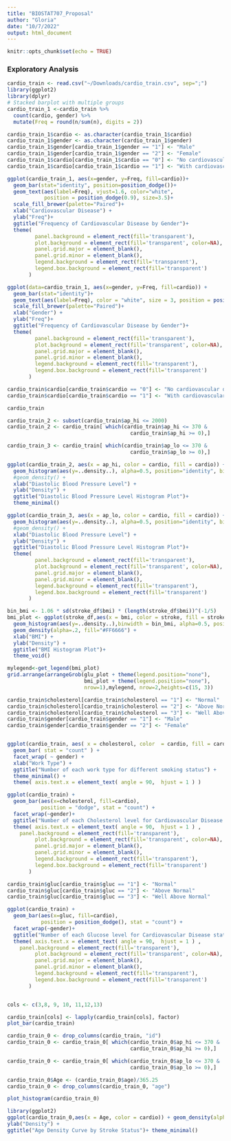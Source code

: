 ```yaml
---
title: "BIOSTAT707_Proposal"
author: "Gloria"
date: "10/7/2022"
output: html_document
---
```


```r
knitr::opts_chunk$set(echo = TRUE)
```

### Exploratory Analysis
```r
cardio_train <- read.csv("~/Downloads/cardio_train.csv", sep=";")
library(ggplot2)
library(dplyr)
# Stacked barplot with multiple groups
cardio_train_1 <-cardio_train %>% 
  count(cardio, gender) %>%
  mutate(Freq = round(n/sum(n), digits = 2))

cardio_train_1$cardio <- as.character(cardio_train_1$cardio)
cardio_train_1$gender <- as.character(cardio_train_1$gender)
cardio_train_1$gender[cardio_train_1$gender == "1"] <- "Male"
cardio_train_1$gender[cardio_train_1$gender == "2"] <- "Female"
cardio_train_1$cardio[cardio_train_1$cardio == "0"] <- "No cardiovascular disease"
cardio_train_1$cardio[cardio_train_1$cardio == "1"] <- "With cardiovascular disease"

ggplot(cardio_train_1, aes(x=gender, y=Freq, fill=cardio))+  
  geom_bar(stat="identity", position=position_dodge())+
  geom_text(aes(label=Freq), vjust=1.6, color="white",
            position = position_dodge(0.9), size=3.5)+
  scale_fill_brewer(palette="Paired")+
  xlab("Cardiovascular Disease") + 
  ylab("Freq")+
  ggtitle("Frequency of Cardiovascular Disease by Gender")+
  theme(
         panel.background = element_rect(fill='transparent'),
         plot.background = element_rect(fill='transparent', color=NA),
         panel.grid.major = element_blank(),
         panel.grid.minor = element_blank(),
         legend.background = element_rect(fill='transparent'),
         legend.box.background = element_rect(fill='transparent')
       )

ggplot(data=cardio_train_1, aes(x=gender, y=Freq, fill=cardio)) +
  geom_bar(stat="identity")+
  geom_text(aes(label=Freq), color = "white", size = 3, position = position_stack(vjust = 0.5))+
  scale_fill_brewer(palette="Paired")+
  xlab("Gender") + 
  ylab("Freq")+
  ggtitle("Frequency of Cardiovascular Disease by Gender")+
  theme(
         panel.background = element_rect(fill='transparent'),
         plot.background = element_rect(fill='transparent', color=NA),
         panel.grid.major = element_blank(),
         panel.grid.minor = element_blank(),
         legend.background = element_rect(fill='transparent'),
         legend.box.background = element_rect(fill='transparent')
       )
```

```r
cardio_train$cardio[cardio_train$cardio == "0"] <- "No cardiovascular disease"
cardio_train$cardio[cardio_train$cardio == "1"] <- "With cardiovascular disease"

cardio_train

cardio_train_2 <- subset(cardio_train$ap_hi <= 2000)
cardio_train_2 <- cardio_train[ which(cardio_train$ap_hi <= 370 & 
                                        cardio_train$ap_hi >= 0),]

cardio_train_3 <- cardio_train[ which(cardio_train$ap_lo <= 370 & 
                                        cardio_train$ap_lo >= 0),]

ggplot(cardio_train_2, aes(x = ap_hi, color = cardio, fill = cardio)) + 
  geom_histogram(aes(y=..density..), alpha=0.5, position="identity", binwidth = 8) +
  #geom_density() + 
  xlab("Diastolic Blood Pressure Level") +
  ylab("Density") +
  ggtitle("Diastolic Blood Pressure Level Histogram Plot")+
  theme_minimal()

ggplot(cardio_train_3, aes(x = ap_lo, color = cardio, fill = cardio)) + 
  geom_histogram(aes(y=..density..), alpha=0.5, position="identity", binwidth = 8) +
  #geom_density() + 
  xlab("Diastolic Blood Pressure Level") +
  ylab("Density") +
  ggtitle("Diastolic Blood Pressure Level Histogram Plot")+
  theme(
         panel.background = element_rect(fill='transparent'),
         plot.background = element_rect(fill='transparent', color=NA),
         panel.grid.major = element_blank(),
         panel.grid.minor = element_blank(),
         legend.background = element_rect(fill='transparent'),
         legend.box.background = element_rect(fill='transparent')
       )

bin_bmi <- 1.06 * sd(stroke_df$bmi) * (length(stroke_df$bmi))^(-1/5)
bmi_plot <- ggplot(stroke_df,aes(x = bmi, color = stroke, fill = stroke)) + 
  geom_histogram(aes(y=..density..),binwidth = bin_bmi, alpha=0.5, position="identity") +
  geom_density(alpha=.2, fill="#FF6666") + 
  xlab("BMI") +
  ylab("Density") +
  ggtitle("BMI Histogram Plot")+
  theme_void()

mylegend<-get_legend(bmi_plot)
grid.arrange(arrangeGrob(glu_plot + theme(legend.position="none"),
                         bmi_plot + theme(legend.position="none"),
                         nrow=1),mylegend, nrow=2,heights=c(15, 3))
```

```r
cardio_train$cholesterol[cardio_train$cholesterol == "1"] <- "Normal"
cardio_train$cholesterol[cardio_train$cholesterol == "2"] <- "Above Normal"
cardio_train$cholesterol[cardio_train$cholesterol == "3"] <- "Well Above Normal"
cardio_train$gender[cardio_train$gender == "1"] <- "Male"
cardio_train$gender[cardio_train$gender == "2"] <- "Female"


ggplot(cardio_train, aes( x = cholesterol, color  = cardio, fill = cardio) ) + 
  geom_bar( stat = "count" ) + 
  facet_wrap( ~ gender) + 
  xlab("Work Type") +
  ggtitle("Number of each work type for different smoking status") +
  theme_minimal() +
  theme( axis.text.x = element_text( angle = 90,  hjust = 1 ) )

ggplot(cardio_train) +
  geom_bar(aes(x=cholesterol, fill=cardio),
           position = "dodge", stat = "count") +
  facet_wrap(~gender)+
  ggtitle("Number of each Cholesterol level for Cardiovascular Disease status")+
  theme( axis.text.x = element_text( angle = 90,  hjust = 1 ) ,
    panel.background = element_rect(fill='transparent'),
         plot.background = element_rect(fill='transparent', color=NA),
         panel.grid.major = element_blank(),
         panel.grid.minor = element_blank(),
         legend.background = element_rect(fill='transparent'),
         legend.box.background = element_rect(fill='transparent')
       )
```

```r
cardio_train$gluc[cardio_train$gluc == "1"] <- "Normal"
cardio_train$gluc[cardio_train$gluc == "2"] <- "Above Normal"
cardio_train$gluc[cardio_train$gluc == "3"] <- "Well Above Normal"

ggplot(cardio_train) +
  geom_bar(aes(x=gluc, fill=cardio),
           position = position_dodge(), stat = "count") +
  facet_wrap(~gender)+
  ggtitle("Number of each Glucose level for Cardiovascular Disease status")+
  theme( axis.text.x = element_text( angle = 90,  hjust = 1 ) ,
    panel.background = element_rect(fill='transparent'),
         plot.background = element_rect(fill='transparent', color=NA),
         panel.grid.major = element_blank(),
         panel.grid.minor = element_blank(),
         legend.background = element_rect(fill='transparent'),
         legend.box.background = element_rect(fill='transparent')
       )



```

```r
cols <- c(3,8, 9, 10, 11,12,13)

cardio_train[cols] <- lapply(cardio_train[cols], factor)
plot_bar(cardio_train)
```

```r
cardio_train_0 <- drop_columns(cardio_train, "id")
cardio_train_0 <- cardio_train_0[ which(cardio_train_0$ap_hi <= 370 & 
                                        cardio_train_0$ap_hi >= 0),]

cardio_train_0 <- cardio_train_0[ which(cardio_train_0$ap_lo <= 370 & 
                                        cardio_train_0$ap_lo >= 0),]

cardio_train_0$Age <- (cardio_train_0$age)/365.25
cardio_train_0 <- drop_columns(cardio_train_0, "age")

plot_histogram(cardio_train_0)
```

```r
library(ggplot2)
ggplot(cardio_train_0,aes(x = Age, color = cardio)) + geom_density(alpha=.2, fill="#FF6666") + xlab("Age") +
ylab("Density") +
ggtitle("Age Density Curve by Stroke Status")+ theme_minimal()
```






























